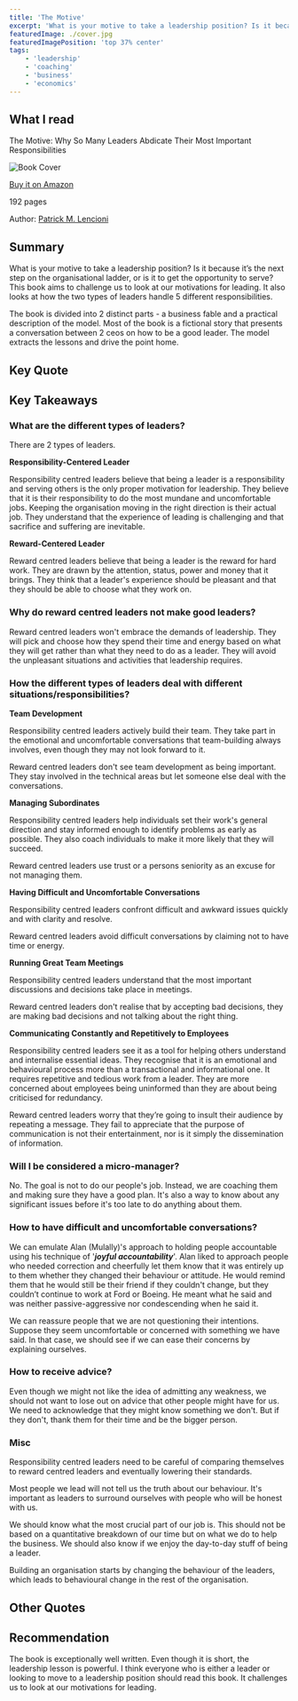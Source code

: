 ```yaml
---
title: 'The Motive'
excerpt: 'What is your motive to take a leadership position? Is it because it’s the next step on the organisational ladder or is it to get the opportunity to serve?  This book challenges us to look at our motivations for leading.'
featuredImage: ./cover.jpg
featuredImagePosition: 'top 37% center'
tags:
    - 'leadership'
    - 'coaching'
    - 'business'
    - 'economics'
---
```


<!-- markdownlint-disable MD036 -->

## What I read

The Motive: Why So Many Leaders Abdicate Their Most Important Responsibilities

![Book Cover](./cover.jpg)

[Buy it on Amazon](https://www.amazon.com/Motive-Leaders-Abdicate-Important-Responsibilities/dp/1119600456)

192 pages

Author: [Patrick M. Lencioni](https://www.tablegroup.com/)

## Summary

What is your motive to take a leadership position? Is it because it’s the next step on the organisational ladder, or is it to get the opportunity to serve? This book aims to challenge us to look at our motivations for leading. It also looks at how the two types of leaders handle 5 different responsibilities.

The book is divided into 2 distinct parts - a business fable and a practical description of the model. Most of the book is a fictional story that presents a conversation between 2 ceos on how to be a good leader. The model extracts the lessons and drive the point home.

## Key Quote

<Quote quote="Please don’t be a leader, unless you’re doing it for the right reason, and you probably aren’t!" />

## Key Takeaways

### What are the different types of leaders?

There are 2 types of leaders.

**Responsibility-Centered Leader**

<Quote quote="Leadership is meant to be a joyfully difficult and selfless responsibility" />

Responsibility centred leaders believe that being a leader is a responsibility and serving others is the only proper motivation for leadership. They believe that it is their responsibility to do the most mundane and uncomfortable jobs. Keeping the organisation moving in the right direction is their actual job. They understand that the experience of leading is challenging and that sacrifice and suffering are inevitable.

**Reward-Centered Leader**

<Quote quote="Their motto might well be “It’s good to be the king.” And few “kings” want to be managers" />

Reward centred leaders believe that being a leader is the reward for hard work. They are drawn by the attention, status, power and money that it brings. They think that a leader's experience should be pleasant and that they should be able to choose what they work on.

### Why do **reward centred leaders not make good leaders?**

<Quote quote="You are doing the things you like to do. You aren’t doing the things your company needs you to do" />

Reward centred leaders won't embrace the demands of leadership. They will pick and choose how they spend their time and energy based on what they will get rather than what they need to do as a leader. They will avoid the unpleasant situations and activities that leadership requires.

### How the different types of leaders deal with different situations/responsibilities?

**Team Development**

Responsibility centred leaders actively build their team. They take part in the emotional and uncomfortable conversations that team-building always involves, even though they may not look forward to it.

Reward centred leaders don't see team development as being important. They stay involved in the technical areas but let someone else deal with the conversations.

**Managing Subordinates**

<Quote quote="Leadership can never be about the leader more than the led" />

Responsibility centred leaders help individuals set their work's general direction and stay informed enough to identify problems as early as possible. They also coach individuals to make it more likely that they will succeed.

Reward centred leaders use trust or a persons seniority as an excuse for not managing them.

**Having Difficult and Uncomfortable Conversations**

<Quote quote="Management is the act of aligning people’s actions, behaviours, and attitudes with the needs of the organisation and making sure that little problems don’t become big ones" />

Responsibility centred leaders confront difficult and awkward issues quickly and with clarity and resolve.

Reward centred leaders avoid difficult conversations by claiming not to have time or energy.

**Running Great Team Meetings**

<Quote quote="You can’t delegate that job. It’s yours and yours alone" />

Responsibility centred leaders understand that the most important discussions and decisions take place in meetings.

Reward centred leaders don't realise that by accepting bad decisions, they are making bad decisions and not talking about the right thing.

**Communicating Constantly and Repetitively to Employees**

<Quote quote="[The very best leaders] They see themselves as CROs—chief reminding officers" />

Responsibility centred leaders see it as a tool for helping others understand and internalise essential ideas. They recognise that it is an emotional and behavioural process more than a transactional and informational one. It requires repetitive and tedious work from a leader. They are more concerned about employees being uninformed than they are about being criticised for redundancy.

Reward centred leaders worry that they’re going to insult their audience by repeating a message. They fail to appreciate that the purpose of communication is not their entertainment, nor is it simply the dissemination of information.

### Will I be considered a micro-manager?

<Quote quote="The only people who call it micromanagement are employees who don’t want to be held accountable" />

No. The goal is not to do our people's job. Instead, we are coaching them and making sure they have a good plan. It's also a way to know about any significant issues before it's too late to do anything about them.

### How to have difficult and uncomfortable conversations?

<Quote quote="Failing to confront people quickly about small issues is a guarantee that they will become big issues" />

We can emulate Alan (Mulally)'s approach to holding people accountable using his technique of '**_joyful accountability_**'. Alan liked to approach people who needed correction and cheerfully let them know that it was entirely up to them whether they changed their behaviour or attitude. He would remind them that he would still be their friend if they couldn't change, but they couldn’t continue to work at Ford or Boeing. He meant what he said and was neither passive-aggressive nor condescending when he said it.

We can reassure people that we are not questioning their intentions. Suppose they seem uncomfortable or concerned with something we have said. In that case, we should see if we can ease their concerns by explaining ourselves.

### How to receive advice?

<Quote quote="You’d be a fool if you weren’t sceptical. That’s the only way you’ll eventually buy in" />

Even though we might not like the idea of admitting any weakness, we should not want to lose out on advice that other people might have for us. We need to acknowledge that they might know something we don't. But if they don't, thank them for their time and be the bigger person.

### Misc

<Quote quote="What is tolerated at the top of a company is often the ceiling of what can be expected deeper within it" />

Responsibility centred leaders need to be careful of comparing themselves to reward centred leaders and eventually lowering their standards.

Most people we lead will not tell us the truth about our behaviour. It's important as leaders to surround ourselves with people who will be honest with us.

We should know what the most crucial part of our job is. This should not be based on a quantitative breakdown of our time but on what we do to help the business. We should also know if we enjoy the day-to-day stuff of being a leader.

Building an organisation starts by changing the behaviour of the leaders, which leads to behavioural change in the rest of the organisation.

## Other Quotes

<Quote quote="There is no such thing as communicating too much about the important stuff" />

<Quote quote="If we don’t understand why we’re leading in the first place, none of it will make sense" />

<Quote quote="No reasonable human being has ever left a company because management communicated too much" />

<Quote
    quote="[The] plan was the plan, and his job was to keep his company focused on it, not to move from one flavour of the month to another"
    author="Alan Mulally"
/>

## Recommendation

The book is exceptionally well written. Even though it is short, the leadership lesson is powerful. I think everyone who is either a leader or looking to move to a leadership position should read this book. It challenges us to look at our motivations for leading.
